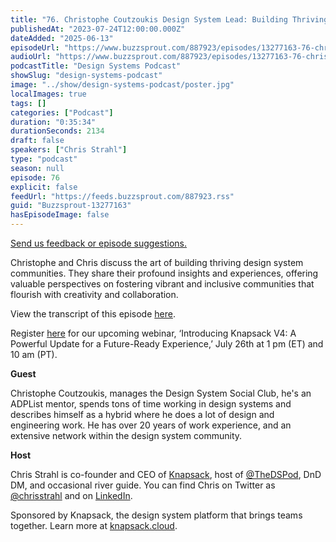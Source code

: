 ```yaml
---
title: "76. Christophe Coutzoukis Design System Lead: Building Thriving Design System Communities"
publishedAt: "2023-07-24T12:00:00.000Z"
dateAdded: "2025-06-13"
episodeUrl: "https://www.buzzsprout.com/887923/episodes/13277163-76-christophe-coutzoukis-design-system-lead-building-thriving-design-system-communities.mp3"
audioUrl: "https://www.buzzsprout.com/887923/episodes/13277163-76-christophe-coutzoukis-design-system-lead-building-thriving-design-system-communities.mp3"
podcastTitle: "Design Systems Podcast"
showSlug: "design-systems-podcast"
image: "../show/design-systems-podcast/poster.jpg"
localImages: true
tags: []
categories: ["Podcast"]
duration: "0:35:34"
durationSeconds: 2134
draft: false
speakers: ["Chris Strahl"]
type: "podcast"
season: null
episode: 76
explicit: false
feedUrl: "https://feeds.buzzsprout.com/887923.rss"
guid: "Buzzsprout-13277163"
hasEpisodeImage: false
---
```

[Send us feedback or episode suggestions.](https://www.buzzsprout.com/twilio/text_messages/887923/open_sms)

Christophe and Chris discuss the art of building thriving design system communities. They share their profound insights and experiences, offering valuable perspectives on fostering vibrant and inclusive communities that flourish with creativity and collaboration.  
  
View the transcript of this episode [here](https://docs.google.com/document/d/1Eg8jqBimLHA3RhRIvxDofxbETKxYtiiS/edit).

Register [here](https://knapsack-cloud.zoom.us/webinar/register/WN_jFx4bzO9SF6eIXsqZr4zCA#/registration) for our upcoming webinar, ‘Introducing Knapsack V4: A Powerful Update for a Future-Ready Experience,’ July 26th at 1 pm (ET) and 10 am (PT).

**Guest**

Christophe Coutzoukis, manages the Design System Social Club, he's an ADPList mentor, spends tons of time working in design systems and describes himself as a hybrid where he does a lot of design and engineering work. He has over 20 years of work experience, and an extensive network within the design system community. 

**Host**

Chris Strahl is co-founder and CEO of [Knapsack](https://www.knapsack.cloud/), host of [@TheDSPod](https://twitter.com/thedspod), DnD DM, and occasional river guide. You can find Chris on Twitter as [@chrisstrahl](https://twitter.com/chrisstrahl) and on [LinkedIn](https://www.linkedin.com/in/chrisstrahl/).

Sponsored by Knapsack, the design system platform that brings teams together. Learn more at [knapsack.cloud](https://www.knapsack.cloud/?utm_source=podcast).
